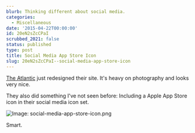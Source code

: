 ```yaml
---
blurb: Thinking different about social media.
categories:
  - Miscellaneous
date: '2015-04-22T00:00:00'
id: 20eN2sZcCPaI
scrubbed_2021: false
status: published
type: post
title: Social Media App Store Icon
slug: 20eN2sZcCPaI--social-media-app-store-icon
---
```


[The Atlantic](10) just redesigned their site. It's heavy on photography and looks very nice.

They also did something I've not seen before: Including a Apple App Store icon in their social media icon set. 


![Image: social-media-app-store-icon.png](/social-media-app-store-icon.png) 

Smart.
